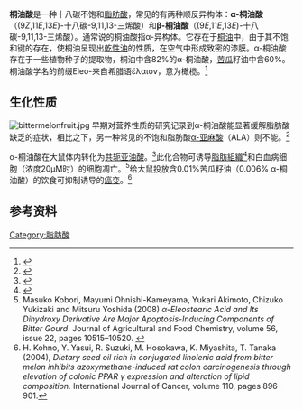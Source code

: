 {{chembox
| Verifiedfields = changed
| Watchedfields = changed
| verifiedrevid = 477319043
| Name = α-桐油酸

| ImageFile = Alpha-eleostearic acid.svg
| ImageSize = 
| ImageName = α-桐油酸

| IUPACName = (9''Z'',11''E'',13''E'')-十八碳-9,11,13-三烯酸

|Section1={{Chembox Identifiers
| ChemSpiderID_Ref = {{chemspidercite|correct|chemspider}}
| ChemSpiderID = 4444560
| ChEBI_Ref = {{ebicite|correct|EBI}}
| ChEBI = 10275
| SMILES = O=C(O)CCCCCCC/C=C\C=C\C=C\CCCC
| CASNo_Ref = {{cascite|changed|??}}
| CASNo =506-23-0
| InChI = 1/C18H30O2/c1-2-3-4-5-6-7-8-9-10-11-12-13-14-15-16-17-18(19)20/h5-10H,2-4,11-17H2,1H3,(H,19,20)/b6-5+,8-7+,10-9-
| StdInChI_Ref = {{stdinchicite|correct|chemspider}}
| StdInChI =1S/C18H30O2/c1-2-3-4-5-6-7-8-9-10-11-12-13-14-15-16-17-18(19)20/h5-10H,2-4,11-17H2,1H3,(H,19,20)/b6-5+,8-7+,10-9-
| StdInChIKey_Ref = {{stdinchicite|correct|chemspider}}
| StdInChIKey = CUXYLFPMQMFGPL-WPOADVJFSA-N
}}
|Section2={{Chembox Properties
| Formula = C<sub>18</sub>H<sub>30</sub>O<sub>2</sub>
| MolarMass = 278.43 g/mol
| MeltingPtC = 48
| MeltingPt_ref =<ref name=Burr/>
}}}}
{{Chembox
| Watchedfields = changed
| verifiedrevid = 443421231
| Name = β-桐油酸
| ImageFile = beta-Eleostearic acid.svg
| ImageSize = 250px
| IUPACName = (9''E'',11''E'',13''E'')-十八碳-9,11,13-三烯酸
|Section1={{Chembox Identifiers
| CASNo = 544-73-0
| CASNo_Ref = {{cascite|correct|CAS}}
| PubChem = 5282820
| ChemSpiderID_Ref = {{chemspidercite|correct|chemspider}}
| ChemSpiderID = 4445947
| ChEBI_Ref = {{ebicite|correct|EBI}}
| ChEBI = 38384
| SMILES = O=C(O)CCCCCCC\C=C\C=C\C=C\CCCC
| StdInChI_Ref = {{stdinchicite|correct|chemspider}}
| StdInChI=1S/C18H30O2/c1-2-3-4-5-6-7-8-9-10-11-12-13-14-15-16-17-18(19)20/h5-10H,2-4,11-17H2,1H3,(H,19,20)/b6-5+,8-7+,10-9+
| StdInChIKey_Ref = {{stdinchicite|correct|chemspider}}
| StdInChIKey = CUXYLFPMQMFGPL-SUTYWZMXSA-N
  }}
|Section2={{Chembox Properties
| C=18 | H=30 | O=2
| Appearance = 
| Density = 
| MeltingPtC = 71.5
| BoilingPt = 
| Solubility =
  }}
}}
'''桐油酸'''是一种十八碳不饱和[[脂肪酸|脂肪酸]]，常见的有两种顺反异构体：'''α-桐油酸'''（(9''Z'',11''E'',13''E'')-十八碳-9,11,13-三烯酸）和'''β-桐油酸'''（(9''E'',11''E'',13''E'')-十八碳-9,11,13-三烯酸）。通常说的桐油酸指α-异构体。它存在于[[桐油|桐油]]中，由于其不饱和键的存在，使桐油呈现出[[乾性油|乾性油]]的性质，在空气中形成致密的漆膜。α-桐油酸存在于一些植物种子的提取物，桐油中含82%的α-桐油酸，[[苦瓜|苦瓜]]籽油中含60%。桐油酸学名的前缀Eleo-来自希腊语ἔλαιον，意为橄榄。<ref>{{Cite web |url=https://books.google.ca/books?id=Fl4sdCYrq3cC&q=eleo |title=存档副本 |accessdate=2017-03-24 |archive-date=2017-01-05 |archive-url=https://web.archive.org/web/20170105180800/https://books.google.ca/books?id=Fl4sdCYrq3cC&q=eleo |dead-url=no }}</ref>

==生化性质==
[[Image:bittermelonfruit.jpg|thumb]]
早期对营养性质的研究记录到α-桐油酸能显著缓解脂肪酸缺乏的症状，相比之下，另一种常见的不饱和脂肪酸[[α-亚麻酸|α-亚麻酸]]（ALA）则不能。<ref name=Burr>{{cite journal | author=Burr, G.O. | author2=Burr, M.M. | author3=Miller, E. | year=1932 | url=http://www.jbc.org/cgi/reprint/97/1/1.pdf | format=PDF | accessdate=2007-01-17 | title=On the nature and role of the fatty acids essential in nutrition | journal=J. Biol. Chem. | volume=97 | issue=1 | pages=1–9 | archive-date=2007-02-21 | archive-url=https://web.archive.org/web/20070221171731/http://www.jbc.org/cgi/reprint/97/1/1.pdf | dead-url=no }}</ref>

α-桐油酸在大鼠体内转化为[[共轭亚油酸|共轭亚油酸]]。<ref name=Tsuzuki >{{cite journal|url=http://jn.nutrition.org/cgi/content/abstract/136/8/2153|pmid=16857834|journal=J Nutr|date=1 August 2006|volume=136|issue=8|pages=2153–9.|title=Conjugated linolenic acid is slowly absorbed in rat intestine, but quickly converted to conjugated linoleic acid|vauthors=Tsuzuki T, Kawakami Y, Abe R|accessdate=2007-01-17|display-authors=etal|archive-date=2007-02-08|archive-url=https://web.archive.org/web/20070208001532/http://jn.nutrition.org/cgi/content/abstract/136/8/2153|dead-url=no}}</ref>此化合物可诱导[[脂肪組織|脂肪組織]]<ref name=Nishimura >{{cite journal
  |vauthors =Nishimura K, Tsumagari H, Morioka A, Yamauchi Y, Miyashita K, Lu S, Jisaka M, Nagaya T, Yokota K 
  |title=Regulation of apoptosis through arachidonate cascade in mammalian cells 
  |journal=Appl Biochem Biotechnol |volume=102-103 |issue=1-6 |pages=239–50 
  |year= 2002|pmid=12396127|doi=10.1385/ABAB:102-103:1-6:239}}<!--|accessdate=2007-01-29 -->
</ref>和{{en-link|HL60}}白血病细胞（浓度20μM时）的[[细胞凋亡|细胞凋亡]]。<ref name="kob2008">Masuko Kobori, Mayumi Ohnishi-Kameyama, Yukari Akimoto, Chizuko Yukizaki and Mitsuru Yoshida (2008) ''α-Eleostearic Acid and Its Dihydroxy Derivative Are Major Apoptosis-Inducing Components of Bitter Gourd''. Journal of Agricultural and Food Chemistry, volume 56, issue 22, pages 10515–10520. {{doi|10.1021/jf8020877}}
</ref>给大鼠投放含0.01%苦瓜籽油（0.006% α-桐油酸）的饮食可抑制{{en-link|氧化偶氮甲烷|azoxymethane}}诱导的[[癌变|癌变]]。<ref name="kohno2004">H. Kohno, Y. Yasui, R. Suzuki, M. Hosokawa, K. Miyashita, T. Tanaka (2004), ''Dietary seed oil rich in conjugated linolenic acid from bitter melon inhibits azoxymethane-induced rat colon carcinogenesis through elevation of colonic PPAR γ expression and alteration of lipid composition.'' International Journal of Cancer, volume 110, pages 896–901.</ref>

==参考资料==
{{reflist}}

[[Category:脂肪酸|Category:脂肪酸]]
